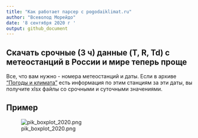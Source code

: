```yaml
---
title: "Как работает парсер с pogodaiklimat.ru"
author: "Всеволод Морейдо"
date: '8 сентября 2020 г '
output: github_document
---
```


## Скачать срочные (3 ч) данные (T, R, Td) с метеостанций в России и мире теперь проще
Все, что вам нужно - номера метеостанций и даты. Если в архиве ["Погоды и климата"](http://pogodaiklimat.ru) есть информация по этим станциям за эти даты, вы получите xlsx файлы со срочными и суточными значениями. 

## Пример 

![pik_boxplot_2020.png](pik_boxplot_2020.png)